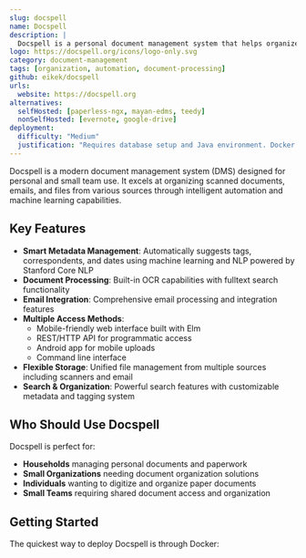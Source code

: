 ```yaml
---
slug: docspell
name: Docspell
description: |
  Docspell is a personal document management system that helps organize files from scanners, emails and other sources, featuring machine learning powered metadata suggestions and OCR processing.
logo: https://docspell.org/icons/logo-only.svg
category: document-management
tags: [organization, automation, document-processing]
github: eikek/docspell
urls:
  website: https://docspell.org
alternatives:
  selfHosted: [paperless-ngx, mayan-edms, teedy]
  nonSelfHosted: [evernote, google-drive]
deployment:
  difficulty: "Medium"
  justification: "Requires database setup and Java environment. Docker deployment available but configuration needed for advanced features."
---
```


Docspell is a modern document management system (DMS) designed for personal and small team use. It excels at organizing scanned documents, emails, and files from various sources through intelligent automation and machine learning capabilities.

## Key Features

- **Smart Metadata Management**: Automatically suggests tags, correspondents, and dates using machine learning and NLP powered by Stanford Core NLP
- **Document Processing**: Built-in OCR capabilities with fulltext search functionality
- **Email Integration**: Comprehensive email processing and integration features
- **Multiple Access Methods**:
  - Mobile-friendly web interface built with Elm
  - REST/HTTP API for programmatic access
  - Android app for mobile uploads
  - Command line interface
- **Flexible Storage**: Unified file management from multiple sources including scanners and email
- **Search & Organization**: Powerful search features with customizable metadata and tagging system

## Who Should Use Docspell

Docspell is perfect for:

- **Households** managing personal documents and paperwork
- **Small Organizations** needing document organization solutions
- **Individuals** wanting to digitize and organize paper documents
- **Small Teams** requiring shared document access and organization

## Getting Started

The quickest way to deploy Docspell is through Docker:
